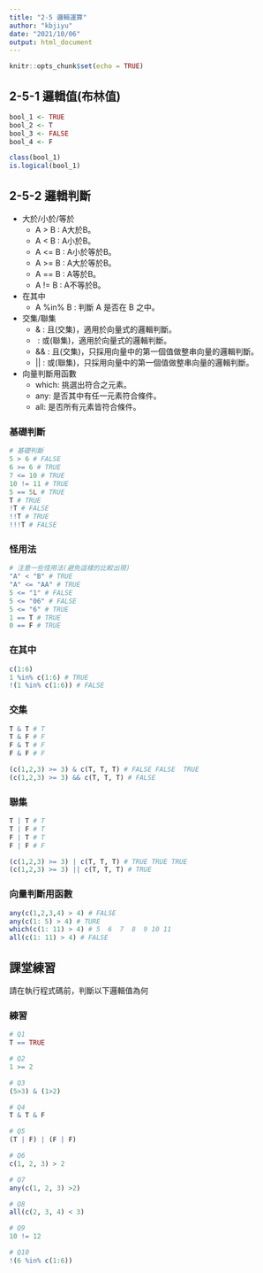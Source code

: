 ---
title: "2-5 邏輯運算"
author: "kbjiyu"
date: "2021/10/06"
output: html_document
---

```{r setup, include=FALSE}
knitr::opts_chunk$set(echo = TRUE)
```

## 2-5-1 邏輯值(布林值)

```{r}
bool_1 <- TRUE
bool_2 <- T
bool_3 <- FALSE
bool_4 <- F

class(bool_1)
is.logical(bool_1)

```


## 2-5-2 邏輯判斷

- 大於/小於/等於
  - A > B  : A大於B。
  - A < B  : A小於B。
  - A <= B : A小於等於B。
  - A >= B : A大於等於B。
  - A == B : A等於B。
  - A != B : A不等於B。
- 在其中
  - A %in% B : 判斷 A 是否在 B 之中。
- 交集/聯集
  - &  : 且(交集)，適用於向量式的邏輯判斷。
  - |  : 或(聯集)，適用於向量式的邏輯判斷。
  - && : 且(交集)，只採用向量中的第一個值做整串向量的邏輯判斷。
  - || : 或(聯集)，只採用向量中的第一個值做整串向量的邏輯判斷。
- 向量判斷用函數
  - which: 挑選出符合之元素。
  - any: 是否其中有任一元素符合條件。
  - all: 是否所有元素皆符合條件。


### 基礎判斷

``` {r 基礎判斷}

# 基礎判斷
5 > 6 # FALSE
6 >= 6 # TRUE
7 <= 10 # TRUE
10 != 11 # TRUE
5 == 5L # TRUE
T # TRUE
!T # FALSE
!!T # TRUE
!!!T # FALSE
```

### 怪用法

```{r 怪用法}
# 注意一些怪用法(避免這樣的比較出現)
"A" < "B" # TRUE
"A" <= "AA" # TRUE
5 <= "1" # FALSE
5 <= "06" # FALSE
5 <= "6" # TRUE
1 == T # TRUE
0 == F # TRUE

```

### 在其中

```{r 在其中}
c(1:6)
1 %in% c(1:6) # TRUE
!(1 %in% c(1:6)) # FALSE

```

### 交集

```{r 交集}
T & T # T
T & F # F
F & T # F
F & F # F

(c(1,2,3) >= 3) & c(T, T, T) # FALSE FALSE  TRUE
(c(1,2,3) >= 3) && c(T, T, T) # FALSE

```

### 聯集

```{r 聯集}
T | T # T
T | F # T
F | T # T
F | F # F

(c(1,2,3) >= 3) | c(T, T, T) # TRUE TRUE TRUE
(c(1,2,3) >= 3) || c(T, T, T) # TRUE

```

### 向量判斷用函數

```{r 向量判斷用函數}

any(c(1,2,3,4) > 4) # FALSE
any(c(1: 5) > 4) # TURE
which(c(1: 11) > 4) # 5  6  7  8  9 10 11 
all(c(1: 11) > 4) # FALSE

```

## 課堂練習
請在執行程式碼前，判斷以下邏輯值為何

### 練習
```{r}

# Q1
T == TRUE

# Q2
1 >= 2

# Q3
(5>3) & (1>2)

# Q4
T & T & F

# Q5
(T | F) | (F | F)

# Q6
c(1, 2, 3) > 2

# Q7
any(c(1, 2, 3) >2)

# Q8
all(c(2, 3, 4) < 3)

# Q9
10 != 12

# Q10
!(6 %in% c(1:6))
```
